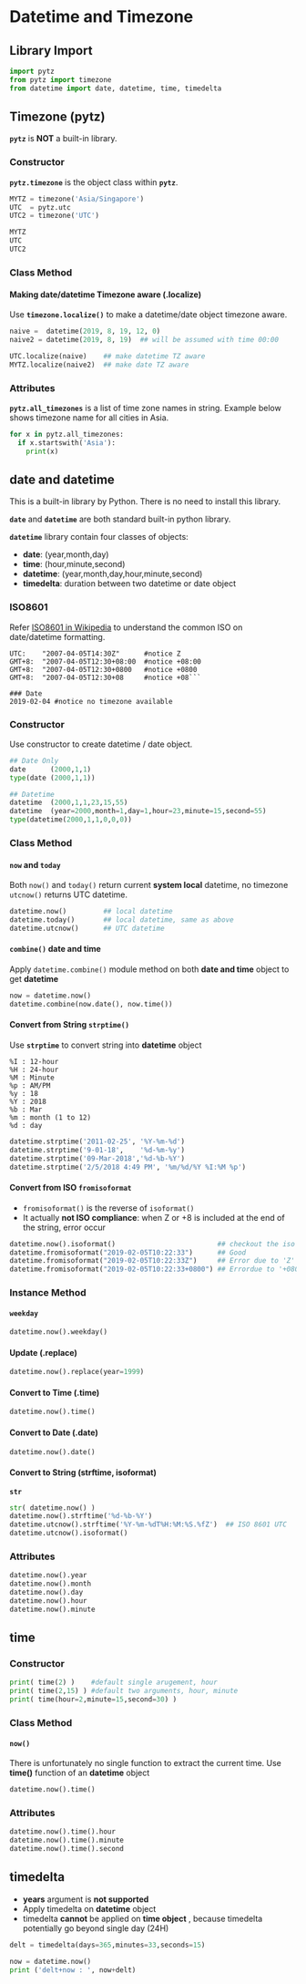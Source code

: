 


# Datetime and Timezone

## Library Import

```python
import pytz
from pytz import timezone
from datetime import date, datetime, time, timedelta
```

## Timezone (pytz)

**```pytz```** is **NOT** a built-in library.

### Constructor

**```pytz.timezone```** is the object class within **```pytz```**. 

```python
MYTZ = timezone('Asia/Singapore')
UTC  = pytz.utc
UTC2 = timezone('UTC')

MYTZ
UTC
UTC2
```

### Class Method

#### Making date/datetime Timezone aware (.localize)

Use **```timezone.localize()```** to make a datetime/date object timezone aware.

```python
naive =  datetime(2019, 8, 19, 12, 0)
naive2 = datetime(2019, 8, 19)  ## will be assumed with time 00:00

UTC.localize(naive)    ## make datetime TZ aware
MYTZ.localize(naive2)  ## make date TZ aware
```

### Attributes

**```pytz.all_timezones```** is a list of time zone names in string. Example below shows timezone name for all cities in Asia.

```python

for x in pytz.all_timezones:
  if x.startswith('Asia'):
    print(x)
```


## date and datetime

This is a built-in library by Python. There is no need to install this library.

**`date`** and **`datetime`** are both standard built-in python library.

**`datetime`** library contain four classes of objects:

- **date**: (year,month,day)
- **time**: (hour,minute,second)
- **datetime**: (year,month,day,hour,minute,second)
- **timedelta**: duration between two datetime or date object

### ISO8601

Refer [ISO8601 in Wikipedia](https://en.wikipedia.org/wiki/ISO_8601#Time_zone_designators) to understand the common ISO on date/datetime formatting.

```
UTC:    "2007-04-05T14:30Z"      #notice Z
GMT+8:  "2007-04-05T12:30+08:00  #notice +08:00
GMT+8:  "2007-04-05T12:30+0800   #notice +0800
GMT+8:  "2007-04-05T12:30+08     #notice +08```

### Date
2019-02-04 #notice no timezone available
```

### Constructor

Use constructor to create datetime / date object.

```python
## Date Only
date      (2000,1,1)
type(date (2000,1,1))

## Datetime
datetime  (2000,1,1,23,15,55)
datetime  (year=2000,month=1,day=1,hour=23,minute=15,second=55)
type(datetime(2000,1,1,0,0,0))
```

### Class Method

#### ```now``` and ```today```
Both ```now()``` and ```today()``` return current **system local**  datetime, no timezone
```utcnow()``` returns UTC datetime.

```python
datetime.now()         ## local datetime
datetime.today()       ## local datetime, same as above
datetime.utcnow()      ## UTC datetime
```

#### ```combine()``` date and time

Apply ```datetime.combine()``` module method on both **date and time**  object to get **datetime**

```python
now = datetime.now()
datetime.combine(now.date(), now.time())
```

#### Convert from String ```strptime()```

Use **```strptime```** to convert string into **datetime** object

```
%I : 12-hour
%H : 24-hour
%M : Minute
%p : AM/PM
%y : 18
%Y : 2018
%b : Mar
%m : month (1 to 12)
%d : day
```

```python
datetime.strptime('2011-02-25', '%Y-%m-%d')
datetime.strptime('9-01-18',    '%d-%m-%y')
datetime.strptime('09-Mar-2018','%d-%b-%Y')
datetime.strptime('2/5/2018 4:49 PM', '%m/%d/%Y %I:%M %p')
```

#### Convert from ISO ```fromisoformat```

- ```fromisoformat()``` is the reverse of ```isoformat()```  
-  It actually **not ISO compliance**: when Z or +8 is included at the end of the string, error occur

```python
datetime.now().isoformat()                         ## checkout the iso format
datetime.fromisoformat("2019-02-05T10:22:33")      ## Good
datetime.fromisoformat("2019-02-05T10:22:33Z")     ## Error due to 'Z'
datetime.fromisoformat("2019-02-05T10:22:33+0800") ## Errordue to '+0800'
```

### Instance Method

#### ```weekday```

```python
datetime.now().weekday()
```

#### Update (.replace)

```python
datetime.now().replace(year=1999)
```

#### Convert to Time (.time)

```python
datetime.now().time()
```

#### Convert to Date (.date)

```python
datetime.now().date()
```

#### Convert to String (strftime, isoformat)

**```str```**

```python
str( datetime.now() )
datetime.now().strftime('%d-%b-%Y')
datetime.utcnow().strftime('%Y-%m-%dT%H:%M:%S.%fZ')  ## ISO 8601 UTC
datetime.utcnow().isoformat()
```

### Attributes

```python
datetime.now().year
datetime.now().month
datetime.now().day
datetime.now().hour
datetime.now().minute
```

## time

### Constructor

```python
print( time(2) )    #default single arugement, hour
print( time(2,15) ) #default two arguments, hour, minute
print( time(hour=2,minute=15,second=30) )
```

### Class Method
#### ```now()```
There is unfortunately no single function to extract the current time. Use **time()** function of an **datetime** object

```python
datetime.now().time()
```

### Attributes

```python
datetime.now().time().hour
datetime.now().time().minute
datetime.now().time().second
```

## timedelta
- **years** argument is **not supported**  
- Apply timedelta on **datetime** object  
- timedelta **cannot** be applied on **time object**  , because timedelta potentially go beyond single day (24H)

```python
delt = timedelta(days=365,minutes=33,seconds=15)
```

```python
now = datetime.now()
print ('delt+now : ', now+delt)
```

